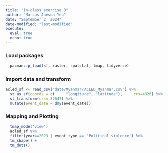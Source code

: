 ```yaml
---
title: "In-class_exercise 3"
author: "Marcus Jaeson Yeo"
date: "September 2, 2024"
date-modified: "last-modified"
execute: 
  eval: true
  echo: true
---
```


### Load packages

```r
  pacman::p_load(sf, raster, spatstat, tmap, tidyverse)
```

### Import data and transform

```r
acled_sf <- read_csv("data/Myanmar/ACLED_Myanmar.csv") %>%   
  st_as_sf(coords = c(     "longitude", "latitude"),     crs=4326) %>%   
  st_transform(crs= 32647) %>%   
  mutate(event_date = dmy(event_date))
```

### Mapping and Plotting

```r
  tmap_mode('view') 
  acled_sf %>%   
  filter(year==2023 | event_type == 'Political violence') %>%            
  tm_shape() +             
  tm_dots()
```
